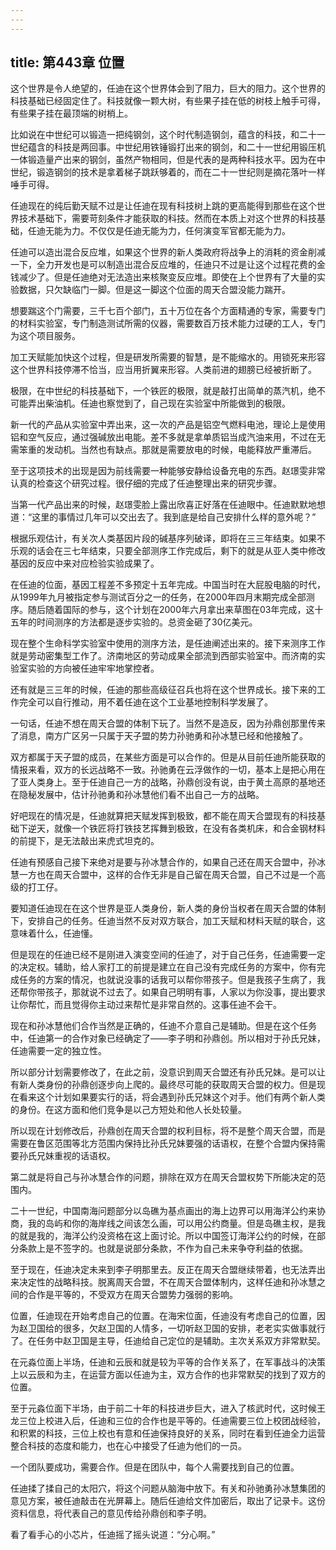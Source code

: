 ```yaml
---
---
---
```

title: 第443章 位置
---



这个世界是令人绝望的，任迪在这个世界体会到了阻力，巨大的阻力。这个世界的科技基础已经固定住了。科技就像一颗大树，有些果子挂在低的树枝上触手可得，有些果子挂在最顶端的树梢上。

比如说在中世纪可以锻造一把纯钢剑，这个时代制造钢剑，蕴含的科技，和二十一世纪蕴含的科技是两回事。中世纪用铁锤锻打出来的钢剑，和二十一世纪用锻压机一体锻造量产出来的钢剑，虽然产物相同，但是代表的是两种科技水平。因为在中世纪，锻造钢剑的技术是拿着梯子跳跃够着的，而在二十一世纪则是摘花落叶一样唾手可得。

任迪现在的纯后勤天赋不过是让任迪在现有科技树上跳的更高能得到那些在这个世界技术基础下，需要苛刻条件才能获取的科技。然而在本质上对这个世界的科技基础，任迪无能为力。不仅仅是任迪无能为力，任何演变军官都无能为力。

任迪可以造出混合反应堆，如果这个世界的新人类政府将战争上的消耗的资金削减一下，全力开发也是可以制造出混合反应堆的，任迪只不过是让这个过程花费的金钱减少了。但是任迪绝对无法造出来核聚变反应堆。即使在上个世界有了大量的实验数据，只欠缺临门一脚。但是这一脚这个位面的周天合盟没能力踹开。

想要踹这个门需要，三千七百个部门，五十万位在各个方面精通的专家，需要专门的材料实验室，专门制造测试所需的仪器，需要数百万技术能力过硬的工人，专门为这个项目服务。

加工天赋能加快这个过程，但是研发所需要的智慧，是不能缩水的。用锁死来形容这个世界科技停滞不恰当，应当用折翼来形容。人类前进的翅膀已经被折断了。

极限，在中世纪的科技基础下，一个铁匠的极限，就是敲打出简单的蒸汽机，绝不可能弄出柴油机。任迪也察觉到了，自己现在实验室中所能做到的极限。

新一代的产品从实验室中弄出来，这一次的产品是铝空气燃料电池，理论上是使用铝和空气反应，通过强碱放出电能。差不多就是拿单质铝当成汽油来用，不过在无需笨重的发动机。当然也有缺点。那就是需要放电的时候，电能释放严重滞后。

至于这项技术的出现是因为前线需要一种能够安静给设备充电的东西。赵璟雯非常认真的检查这个研究过程。很仔细的完成了任迪整理出来的研究步骤。

当第一代产品出来的时候，赵璟雯脸上露出欣喜正好落在任迪眼中。任迪默默地想道：“这里的事情过几年可以交出去了。我到底是给自己安排什么样的意外呢？”

根据乐观估计，有关次人类基因片段的碱基序列破译，即将在三三年结束。如果不乐观的话会在三七年结束，只要全部测序工作完成后，剩下的就是从亚人类中修改基因的反应中来对应检验实验成果了。

在任迪的位面，基因工程差不多预定十五年完成。中国当时在大屁股电脑的时代，从1999年九月被指定参与测试百分之一的任务，在2000年四月末期完成全部测序。随后随着国际的参与，这个计划在2000年六月拿出来草图在03年完成，这十五年的时间测序的方法都是逐步实验的。总资金砸了30亿美元。

现在整个生命科学实验室中使用的测序方法，是任迪阐述出来的。接下来测序工作就是劳动密集型工作了。济南地区的劳动成果全部流到西部实验室中。而济南的实验室实验的方向被任迪牢牢地掌控者。

还有就是三三年的时候，任迪的那些高级征召兵也将在这个世界成长。接下来的工作完全可以自行推动，用不着任迪在这个工业基地控制科学发展了。

一句话，任迪不想在周天合盟的体制下玩了。当然不是造反，因为孙鼎创那里传来了消息，南方广区另一只属于天子盟的势力孙驰勇和孙冰慧已经和他接触了。

双方都属于天子盟的成员，在某些方面是可以合作的。但是从目前任迪所能获取的情报来看，双方的长远战略不一致。孙驰勇在云浮做作的一切，基本上是把心用在了亚人类身上。至于任迪自己一方的战略，孙鼎创没有说，由于黄土高原的基地还在隐秘发展中，估计孙驰勇和孙冰慧他们看不出自己一方的战略。

好吧现在的情况是，任迪就算把天赋发挥到极致，都不能在周天合盟现有的科技基础下逆天，就像一个铁匠将打铁技艺挥舞到极致，在没有各类机床，和合金钢材料的前提下，是无法敲出来虎式坦克的。

任迪有预感自己接下来绝对是要与孙冰慧合作的，如果自己还在周天合盟中，孙冰慧一方也在周天合盟中，这样的合作无非是自己留在周天合盟，自己不过是一个高级的打工仔。

要知道任迪现在在这个世界是亚人类身份，新人类的身份当权者在周天合盟的体制下，安排自己的任务。任迪当然不反对双方联合，加工天赋和材料天赋的联合，这意味着什么，任迪懂。

但是现在的任迪已经不是刚进入演变空间的任迪了，对于自己任务，任迪需要一定的决定权。辅助，给人家打工的前提是建立在自己没有完成任务的方案中，你有完成任务的方案的情况，也就说没事的话我可以帮你带孩子。但是我孩子生病了，我还帮你带孩子，那就说不过去了。如果自己明明有事，人家以为你没事，提出要求让你帮忙，而且觉得你主动过来帮忙是非常自然的。这事任迪不会干。

现在和孙冰慧他们合作当然是正确的，任迪不介意自己是辅助。但是在这个任务中，任迪第一的合作对象已经确定了——李子明和孙鼎创。所以相对于孙氏兄妹，任迪需要一定的独立性。

所以部分计划需要修改了，在此之前，没意识到周天合盟还有孙氏兄妹。是可以让有新人类身份的孙鼎创逐步向上爬的。最终尽可能的获取周天合盟的权力。但是现在看来这个计划如果要实行的话，将会遇到孙氏兄妹这个对手。他们有两个新人类的身份。在这方面和他们竞争是以己方短处和他人长处较量。

所以现在计划修改后，孙鼎创在周天合盟的权利目标，将不是整个周天合盟，而是需要在鲁区范围等北方范围内保持比孙氏兄妹要强的话语权，在整个合盟内保持需要孙氏兄妹重视的话语权。

第二就是将自己与孙冰慧合作的问题，排除在双方在周天合盟权势下所能决定的范围内。

二十一世纪，中国南海问题部分以岛礁为基点画出的海上边界可以用海洋公约来协商，我的岛屿和你的海岸线之间该怎么画，可以用公约商量。但是岛礁主权，是我的就是我的，海洋公约没资格在这上面讨论。所以中国签订海洋公约的时候，在部分条款上是不签字的。也就是说部分条款，不作为自己未来争夺利益的依据。

至于现在，任迪决定未来到李子明那里去。反正在周天合盟继续带着，也无法弄出来决定性的战略科技。脱离周天合盟，不在周天合盟体制内，这样任迪和孙冰慧之间的合作是平等的，不受双方在周天合盟势力强弱的影响。

位置，任迪现在开始考虑自己的位置。在海宋位面，任迪没有考虑自己的位置，因为赵卫国给的很多，欠赵卫国的人情多，一切听赵卫国的安排，老老实实做事就行了。在任务中赵卫国是主导，任迪给自己定位的是辅助。主次关系双方非常默契。

在元淼位面上半场，任迪和云辰和就是较为平等的合作关系了，在军事战斗的决策上以云辰和为主，在运营方面以任迪为主，双方合作的也非常默契的找到了双方的位置。

至于元淼位面下半场，由于前二十年的科技进步巨大，进入了核武时代，这时候王龙三位上校进入后，任迪和三位的合作也是平等的。任迪需要三位上校团战经验，和积累的科技，三位上校也有意和任迪保持良好的关系，同时在看到任迪全力运营整合科技的态度和能力，也在心中接受了任迪为他们的一员。

一个团队要成功，需要合作。但是在团队中，每个人需要找到自己的位置。

任迪揉了揉自己的太阳穴，将这个问题从脑海中放下。有关和孙驰勇孙冰慧集团的意见方案，被任迪敲击在光屏幕上。随后任迪给文件加密后，取出了记录卡。这份资料信息，将代表自己的意见传给孙鼎创和李子明。

看了看手心的小芯片，任迪摇了摇头说道：“分心啊。”